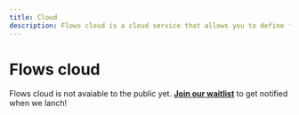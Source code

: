 ```yaml
---
title: Cloud
description: Flows cloud is a cloud service that allows you to define flows separate from your application.
---
```


# Flows cloud

<Callout emoji="🚨">
  Flows cloud is not avaiable to the public yet. <b><a href="https://flows.sh/" target="_blank">Join our waitlist</a></b> to get notified when we lanch!
</Callout>
